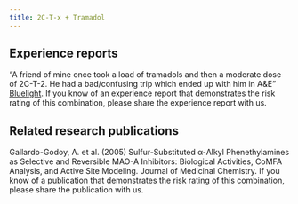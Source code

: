 ---
title: 2C-T-x + Tramadol
---

## Experience reports

“A friend of mine once took a load of tramadols and then a moderate dose of 2C-T-2. He had a bad/confusing trip which ended up with him in A&E” [Bluelight](https://bluelight.org/xf/threads/psychedelics-and-tramadol-cancelation.645823/).
If you know of an experience report that demonstrates the risk rating of this combination, please share the experience report with us.


## Related research publications

Gallardo-Godoy, A. et al. (2005) Sulfur-Substituted α-Alkyl Phenethylamines as Selective and Reversible MAO-A Inhibitors: Biological Activities, CoMFA Analysis, and Active Site Modeling. Journal of Medicinal Chemistry.
If you know of a publication that demonstrates the risk rating of this combination, please share the publication with us.


